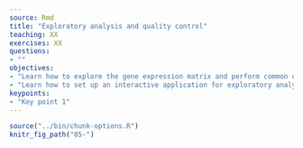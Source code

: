 ```yaml
---
source: Rmd
title: "Exploratory analysis and quality control"
teaching: XX
exercises: XX
questions:
- ""
objectives:
- "Learn how to explore the gene expression matrix and perform common quality control steps."
- "Learn how to set up an interactive application for exploratory analysis."
keypoints:
- "Key point 1"
---
```


```r
source("../bin/chunk-options.R")
knitr_fig_path("05-")
```
